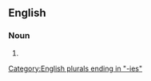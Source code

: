 ==English==

===Noun===
{{head|en|noun form}}

# {{plural of|en|curiosity}}

[[Category:English plurals ending in "-ies"]]